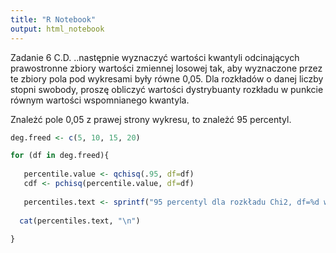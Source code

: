 ```yaml
---
title: "R Notebook"
output: html_notebook
---
```

Zadanie 6 C.D.
..następnie wyznaczyć wartości kwantyli 
odcinających prawostronne zbiory wartości zmiennej losowej tak, aby wyznaczone przez te 
zbiory pola pod wykresami były równe 0,05. Dla rozkładów o danej liczby stopni swobody, 
proszę obliczyć wartości dystrybuanty rozkładu w punkcie równym wartości wspomnianego 
kwantyla.

Znależć pole 0,05 z prawej strony wykresu, to znależć 95 percentyl.


```r
deg.freed <- c(5, 10, 15, 20)

for (df in deg.freed){
  
   percentile.value <- qchisq(.95, df=df)
   cdf <- pchisq(percentile.value, df=df)
  
   percentiles.text <- sprintf("95 percentyl dla rozkładu Chi2, df=%d wynosi %.3f, a zatem 5 proc. wartości jest na prawo od %.3f, a dystrybuanta w pkt odpowiadającym wartości kwantyla wynosi oczywiście %.2f", df, percentile.value, percentile.value, cdf)
  
  cat(percentiles.text, "\n")
  
}

```

```r

```


